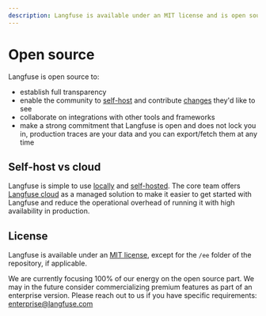 ```yaml
---
description: Langfuse is available under an MIT license and is open source (except for some future enterprise features)
---
```


# Open source

Langfuse is open source to:

- establish full transparency
- enable the community to [self-host](/docs/deployment/self-host) and contribute [changes](/issue) they'd like to see
- collaborate on integrations with other tools and frameworks
- make a strong commitment that Langfuse is open and does not lock you in, production traces are your data and you can export/fetch them at any time

## Self-host vs cloud

Langfuse is simple to use [locally](/docs/deployment/local) and [self-hosted](/docs/deployment/self-host). The core team offers [Langfuse cloud](/docs/deployment/cloud) as a managed solution to make it easier to get started with Langfuse and reduce the operational overhead of running it with high availability in production.

## License

Langfuse is available under an [MIT license](https://github.com/langfuse/langfuse/blob/main/LICENSE), except for the `/ee` folder of the repository, if applicable.

We are currently focusing 100% of our energy on the open source part. We may in the future consider commercializing premium features as part of an enterprise version. Please reach out to us if you have specific requirements: enterprise@langfuse.com
